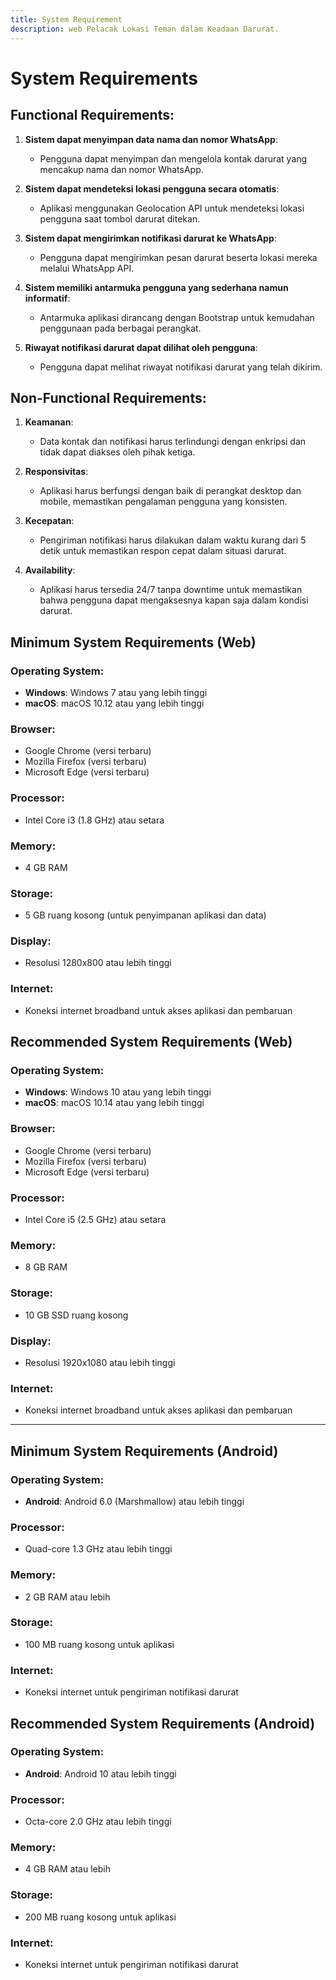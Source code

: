 ```yaml
---
title: System Requirement
description: web Pelacak Lokasi Teman dalam Keadaan Darurat.
---
```


# System Requirements

## Functional Requirements:
1. **Sistem dapat menyimpan data nama dan nomor WhatsApp**:
   - Pengguna dapat menyimpan dan mengelola kontak darurat yang mencakup nama dan nomor WhatsApp.

2. **Sistem dapat mendeteksi lokasi pengguna secara otomatis**:
   - Aplikasi menggunakan Geolocation API untuk mendeteksi lokasi pengguna saat tombol darurat ditekan.

3. **Sistem dapat mengirimkan notifikasi darurat ke WhatsApp**:
   - Pengguna dapat mengirimkan pesan darurat beserta lokasi mereka melalui WhatsApp API.

4. **Sistem memiliki antarmuka pengguna yang sederhana namun informatif**:
   - Antarmuka aplikasi dirancang dengan Bootstrap untuk kemudahan penggunaan pada berbagai perangkat.

5. **Riwayat notifikasi darurat dapat dilihat oleh pengguna**:
   - Pengguna dapat melihat riwayat notifikasi darurat yang telah dikirim.

## Non-Functional Requirements:
1. **Keamanan**:
   - Data kontak dan notifikasi harus terlindungi dengan enkripsi dan tidak dapat diakses oleh pihak ketiga.

2. **Responsivitas**:
   - Aplikasi harus berfungsi dengan baik di perangkat desktop dan mobile, memastikan pengalaman pengguna yang konsisten.

3. **Kecepatan**:
   - Pengiriman notifikasi harus dilakukan dalam waktu kurang dari 5 detik untuk memastikan respon cepat dalam situasi darurat.

4. **Availability**:
   - Aplikasi harus tersedia 24/7 tanpa downtime untuk memastikan bahwa pengguna dapat mengaksesnya kapan saja dalam kondisi darurat.

## Minimum System Requirements (Web)

### Operating System:
- **Windows**: Windows 7 atau yang lebih tinggi
- **macOS**: macOS 10.12 atau yang lebih tinggi

### Browser:
- Google Chrome (versi terbaru)
- Mozilla Firefox (versi terbaru)
- Microsoft Edge (versi terbaru)

### Processor:
- Intel Core i3 (1.8 GHz) atau setara

### Memory:
- 4 GB RAM

### Storage:
- 5 GB ruang kosong (untuk penyimpanan aplikasi dan data)

### Display:
- Resolusi 1280x800 atau lebih tinggi

### Internet:
- Koneksi internet broadband untuk akses aplikasi dan pembaruan

## Recommended System Requirements (Web)

### Operating System:
- **Windows**: Windows 10 atau yang lebih tinggi
- **macOS**: macOS 10.14 atau yang lebih tinggi

### Browser:
- Google Chrome (versi terbaru)
- Mozilla Firefox (versi terbaru)
- Microsoft Edge (versi terbaru)

### Processor:
- Intel Core i5 (2.5 GHz) atau setara

### Memory:
- 8 GB RAM

### Storage:
- 10 GB SSD ruang kosong

### Display:
- Resolusi 1920x1080 atau lebih tinggi

### Internet:
- Koneksi internet broadband untuk akses aplikasi dan pembaruan

---

## Minimum System Requirements (Android)

### Operating System:
- **Android**: Android 6.0 (Marshmallow) atau lebih tinggi

### Processor:
- Quad-core 1.3 GHz atau lebih tinggi

### Memory:
- 2 GB RAM atau lebih

### Storage:
- 100 MB ruang kosong untuk aplikasi

### Internet:
- Koneksi internet untuk pengiriman notifikasi darurat

## Recommended System Requirements (Android)

### Operating System:
- **Android**: Android 10 atau lebih tinggi

### Processor:
- Octa-core 2.0 GHz atau lebih tinggi

### Memory:
- 4 GB RAM atau lebih

### Storage:
- 200 MB ruang kosong untuk aplikasi

### Internet:
- Koneksi internet untuk pengiriman notifikasi darurat

